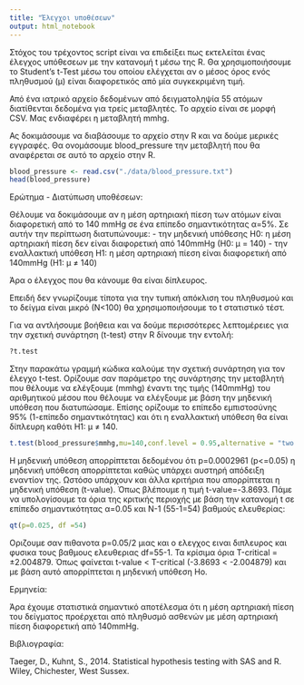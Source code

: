 ```yaml
---
title: "Έλεγχοι υποθέσεων"
output: html_notebook
---
```


Στόχος του τρέχοντος script είναι να επιδείξει πως εκτελείται ένας έλεγχος υπόθεσεων µε την κατανοµή t μέσω της R.
Θα χρησιμοποιήσουμε το Student's t-Test μέσω του οποίου ελέγχεται αν ο μέσος όρος ενός πληθυσμού (μ) είναι διαφορετικός από μία συγκεκριμένη τιμή.

Από ένα ιατρικό αρχείο δεδομένων από δειγματοληψία 55 ατόμων διατίθενται δεδομένα για τρείς μεταβλητές.
Το αρχείο είναι σε μορφή CSV.
Μας ενδιαφέρει η μεταβλητή mmhg.

Ας δοκιμάσουμε να διαβάσουμε το αρχείο στην R και να δούμε μερικές εγγραφές.
Θα ονομάσουμε blood_pressure την μεταβλητή που θα αναφέρεται σε αυτό το αρχείο στην R.

```r
blood_pressure <- read.csv("./data/blood_pressure.txt")
head(blood_pressure)
```

Ερώτημα - Διατύπωση υποθέσεων:

Θέλουμε να δοκιμάσουμε αν η μέση αρτηριακή πίεση των ατόμων είναι διαφορετική από το 140 mmHg σε ένα επίπεδο σημαντικότητας α=5%.
Σε αυτήν την περίπτωση διατυπώνουμε:
 - την μηδενική υπόθεσης H0:  η μέση αρτηριακή πίεση δεν είναι διαφορετική από 140mmHg (H0∶ μ = 140)
 - την εναλλακτική υπόθεση H1: η μέση αρτηριακή πίεση είναι διαφορετική από 140mmHg  (H1∶ μ ≠ 140)

Άρα ο έλεγχος που θα κάνουμε θα είναι δίπλευρος.


Επειδή δεν γνωρίζουμε τίποτα για την τυπική απόκλιση του πληθυσμού και το δείγμα είναι μικρό (Ν<100) θα χρησιμοποιήσουμε το
t στατιστικό τέστ.


Για να αντλήσουμε βοήθεια και να δούμε περισσότερες λεπτομέρειες για την σχετική συνάρτηση (t-test) στην R δίνουμε την εντολή: 
```r
?t.test

```

 
Στην παρακάτω γραμμή κώδικα καλούμε την σχετική συνάρτηση για τον έλεγχο t-test.
Ορίζουμε σαν παράμετρο της συνάρτησης την μεταβλητή που θέλουμε να ελέγξουμε (mmhg) έναντι της τιμής (140mmHg) του αριθμητικού μέσου που θέλουμε να ελέγξουμε με βάση την μηδενική υπόθεση που διατυπώσαμε.
Επίσης ορίζουμε το επίπεδο εμπιστοσύνης 95% (1-επίπεδο σημαντικότητας) και ότι η εναλλακτική υπόθεση θα είναι δίπλευρη καθότι H1∶ μ ≠ 140.


```r
t.test(blood_pressure$mmhg,mu=140,conf.level = 0.95,alternative = "two.sided")

```

Η μηδενική υπόθεση απορρίπτεται δεδομένου ότι p=0.0002961  (p<=0.05) η μηδενική υπόθεση απορρίπτεται καθώς υπάρχει αυστηρή απόδειξη εναντίον της. 
Ωστόσο υπάρχουν και άλλα κριτήρια που απορρίπτεται η μηδενική υπόθεση (t-value).
Όπως βλέπουμε η τιμή t-value=-3.8693. 
Πάμε να υπολογίσουμε τα όρια της κριτικής περιοχής με βάση την κατανομή t σε επίπεδο σημαντικότητας α=0.05 και N-1 (55-1=54) βαθμούς ελευθερίας:

```r
qt(p=0.025, df =54)
```
Οριζουμε σαν πιθανοτα p=0.05/2 μιας και ο ελεγχος ειναι διπλευρος και φυσικα τους βαθμους ελευθεριας df=55-1.
Τα κρίσιμα όρια Τ-critical = ±2.004879. 
Όπως φαίνεται t-value < Τ-critical (-3.8693 < -2.004879) και με βάση αυτό απορρίπτεται η μηδενική υπόθεση Ηο. 


Ερμηνεία:

Άρα έχουμε στατιστικά σημαντικό αποτέλεσμα ότι η μέση αρτηριακή πίεση του δείγματος προέρχεται από πληθυσμό ασθενών με μέση αρτηριακή πίεση διαφορετική από 140mmHg. 






Βιβλιογραφία:

Taeger, D., Kuhnt, S., 2014. Statistical hypothesis testing with SAS and R. Wiley, Chichester, West Sussex.
